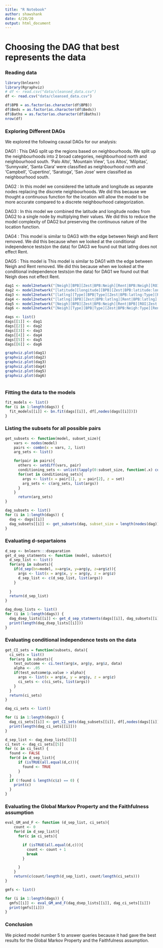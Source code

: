 ```yaml
---
title: "R Notebook"
author: shawshank
date: 4/20/20
output: html_document
---
```

# Choosing the DAG that best represents the data

### Reading data
```r
library(bnlearn)
library(Rgraphviz)
# df <- read.csv("data/cleansed_data.csv")
df <- read.csv("data/cleansed_data.csv")

df$BPB = as.factor(as.character(df$BPB))
df$Beds = as.factor(as.character(df$Beds))
df$Baths = as.factor(as.character(df$Baths))
nrow(df)
```

### Exploring Different DAGs

We explored the following causal DAGs for our analysis:


DAG1 : This DAG split up the regions based on neighbourhoods. We split up the neighbourhoods into 2 broad categories, neighbourhood north and neighbourhood south. 'Palo Alto', 'Mountain View', 'Los Altos', 'Milpitas', 'Sunnyvale', 'Santa Clara' were classified as neighbourhood north and 'Campbell', 'Cupertino', 'Saratoga', 'San Jose' were classified as neighbourhood south.


DAG2 : In this model we considered the latitude and longitude as separate nodes replacing the discrete neighbourhoods. We did this because we thought a continuous function for the location will allow the model to be more accurate compared to a discrete neighbourhood categorization.


DAG3 : In this model we combined the latitude and longitude nodes from DAG2 to a single node by multiplying their values. We did this to reduce the model complexity of DAG2 but preserving the continuous nature of the location function.


DAG4 : This model is similar to DAG3 with the edge between Neigh and Rent removed. We did this because when we looked at the conditional independence tests(on the data) for DAG3 we found out that latlng does not effect Rent.


DAG5 : This model is This model is similar to DAG1 with the edge between Neigh and Rent removed. We did this because when we looked at the conditional independence tests(on the data) for DAG1 we found out that Neigh does not effect Rent.


```r
dag1 <- model2network("[Neigh][BPB][Zest|BPB:Neigh][Rent|BPB:Neigh][ROI|Zest:Rent]")
dag2 <- model2network("[latitude][longitude][BPB][Zest|BPB:latitude:longitude][Rent|BPB:latitude:longitude][ROI|Zest:Rent]")
dag3 <- model2network("[latlng][Type][BPB|Type][Zest|BPB:latlng:Type][Rent|BPB:latlng][ROI|Zest:Rent]")
dag4 <- model2network("[latlng][BPB][Zest|BPB:latlng][Rent|BPB:latlng][ROI|Zest:Rent]")
dag5 <- model2network("[Neigh][BPB][Zest|BPB:Neigh][Rent|BPB][ROI|Zest:Rent]")
dag6 <- model2network("[Neigh][Type][BPB|Type][Zest|BPB:Neigh:Type][Rent|BPB:Neigh][ROI|Zest:Rent]")

dags <- list()
dags[[1]] <- dag1
dags[[2]] <- dag2
dags[[3]] <- dag3
dags[[4]] <- dag4
dags[[5]] <- dag5
dags[[6]] <- dag6

graphviz.plot(dag1)
graphviz.plot(dag2)
graphviz.plot(dag3)
graphviz.plot(dag4)
graphviz.plot(dag5)
graphviz.plot(dag6)



```

### Fitting the data to the models
```r

fit_models <- list()
for (i in 1:length(dags)) {
  fit_models[[i]] <- bn.fit(dags[[i]], df[,nodes(dags[[i]])])
}

```

### Listing the subsets for all possible pairs
```r

get_subsets <- function(model, subset_size){
    vars <- nodes(model)
    pairs <- combn(x = vars, 2, list)
    arg_sets <- list()

    for(pair in pairs){
      others <- setdiff(vars, pair)
      conditioning_sets <- unlist(lapply(0:subset_size, function(.x) combn(others, .x, list)), recursive = F)
      for(set in conditioning_sets){
        args <- list(x = pair[1], y = pair[2], z = set)
        arg_sets <- c(arg_sets, list(args))
      }
    }
      return(arg_sets)
}

dag_subsets <- list()
for (i in 1:length(dags)) {
  dag <- dags[[i]]
  dag_subsets[[i]] <- get_subsets(dag, subset_size = length(nodes(dag)) - 2)
} 


```


### Evaluating d-separtaions
```r
d_sep <- bnlearn:::dseparation
get_d_sep_statments <- function (model, subsets){
  d_sep_list <- list()
  for(arg in subsets){
    if(d_sep(bn=model, x=arg$x, y=arg$y, z=arg$z)){
      args <- list(x = arg$x, y = arg$y, z = arg$z)
      d_sep_list <- c(d_sep_list, list(args))
    }
  
  }
  return(d_sep_list)
}

dag_dsep_lists <- list()
for (i in 1:length(dags)) {
  dag_dsep_lists[[i]] <- get_d_sep_statments(dags[[i]], dag_subsets[[i]])
  print(length(dag_dsep_lists[[i]]))
}

```


### Evaluating conditional independence tests on the data
```r
get_CI_sets = function(subsets, data){
  ci_sets = list()
  for(arg in subsets){
    test_outcome <- ci.test(arg$x, arg$y, arg$z, data)
    alpha <- .05
    if(test_outcome$p.value > alpha){
      args <- list(x = arg$x, y = arg$y, z = arg$z)
      ci_sets <- c(ci_sets, list(args))
    }
  }
  return(ci_sets)
}

dag_ci_sets <- list()

for (i in 1:length(dags)) {
  dag_ci_sets[[i]] <- get_CI_sets(dag_subsets[[i]], df[,nodes(dags[[i]])])
  print(length(dag_ci_sets[[i]]))
}

```



```r


d_sep_list <- dag_dsep_lists[[5]]
ci_test <- dag_ci_sets[[5]]
for (c in ci_test) {
  found <- FALSE
  for(d in d_sep_list){
      if (isTRUE(all.equal(d,c))){
        found <- TRUE
      }
  }
  if (!found & length(c$z) == 0) {
    print(c)
  }
}

```


### Evaluating the Global Markov Property and the Faithfulness assumption
```r
eval_GM_and_F <- function (d_sep_list, ci_sets){
    count <- 0
    for(d in d_sep_list){
      for(c in ci_sets){

        if (isTRUE(all.equal(d,c))){
          count <- count + 1
          break
        }

      }
    }
    return(c(count/length(d_sep_list), count/length(ci_sets)))
}

gmfs <- list()

for (i in 1:length(dags)) {
  gmfs[[i]] <- eval_GM_and_F(dag_dsep_lists[[i]], dag_ci_sets[[i]])
  print(gmfs[[i]])
}

```
### Conclusion
We picked model number 5 to answer queries because it had gave the best results for the Global Markov Property and the Faithfulness assumption.
